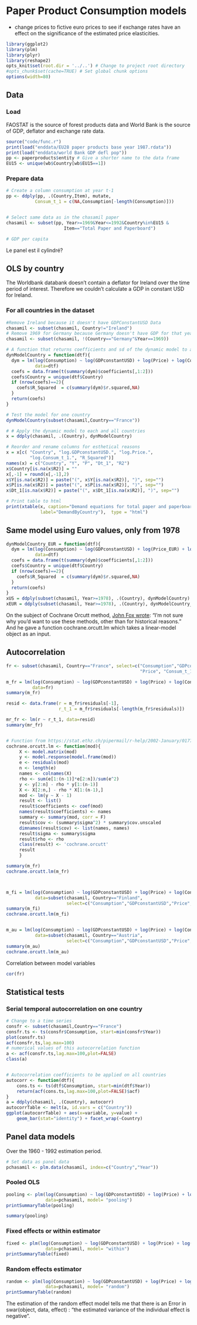 Paper Product Consumption models
========================================================
* change prices to fictive euro prices to see if exchange rates 
have an effect on the significance of the estimated price elasticities.

```r
library(ggplot2)
library(plm)
library(plyr)
library(reshape2)
opts_knit$set(root.dir = '../..') # Change to project root directory
#opts_chunk$set(cache=TRUE) # Set global chunk options
options(width=80)
```


Data
----
### Load 
FAOSTAT is the source of forest products data and
World Bank is the source of GDP, deflator and exchange rate data.  
```r
source("code/func.r")
print(load("enddata/EU28 paper products base year 1987.rdata"))
print(load("enddata/world Bank GDP defl pop"))
pp <- paperproducts$entity # Give a shorter name to the data frame
EU15 <- unique(wb$Country[wb$EU15==1])
```

### Prepare data
```r
# Create a column consumption at year t-1
pp <- ddply(pp, .(Country,Item), mutate, 
           Consum_t_1 = c(NA,Consumption[-length(Consumption)]))


# Select same data as in the chasamil paper
chasamil <- subset(pp, Year>=1969&Year<=1992&Country%in%EU15 & 
                      Item=="Total Paper and Paperboard")

# GDP per capita

```
Le panel est il cylindré?

OLS by country
--------------
The Worldbank databank doesn't contain a deflator for Ireland over the time period of interest. Therefore we couldn't calculate a GDP in constant USD for Ireland.


### For all countries in the dataset
```r
#Remove Ireland because it doesn't have GDPConstantUSD Data
chasamil <- subset(chasamil, Country!="Ireland")
# Remove 1969 for Germany because Germany doesn't have GDP for that year
chasamil <- subset(chasamil, !(Country=="Germany"&Year==1969))

# A function that returns coefficients and sd of the dynamic model to a country 
dynModelCountry = function(dtf){
  dym = lm(log(Consumption) ~ log(GDPconstantUSD) + log(Price) + log(Consum_t_1),
           data=dtf)
  coefs = data.frame(t(summary(dym)$coefficients[,1:2]))
  coefs$Country = unique(dtf$Country)
  if (nrow(coefs)==2){
    coefs$R_Squared  = c(summary(dym)$r.squared,NA)
  }
  return(coefs)
}

# Test the model for one country
dynModelCountry(subset(chasamil,Country=="France"))
```

```r
# # Apply the dynamic model to each and all countries
x = ddply(chasamil, .(Country), dynModelCountry)

# Reorder and rename columns for esthetical reasons
x = x[c( "Country", "log.GDPconstantUSD.", "log.Price.", 
         "log.Consum_t_1.", "R_Squared")]
names(x) = c("Country", "Y", "P", "Dt_1", "R2")
x$Country[is.na(x$R2)] = ""
x[,-1] = round(x[,-1],2)
x$Y[is.na(x$R2)] = paste("(", x$Y[is.na(x$R2)], ")", sep="")
x$P[is.na(x$R2)] = paste("(", x$P[is.na(x$R2)], ")", sep="")
x$Dt_1[is.na(x$R2)] = paste("(", x$Dt_1[is.na(x$R2)], ")", sep="")

# Print table to html
print(xtable(x, caption="Demand equations for total paper and paperboard by country", 
             label="DemandByCountry"),  type = "html")

```


Same model using Euro values, only from 1978
--------------------------------------------
```r
dynModelCountry_EUR = function(dtf){
  dym = lm(log(Consumption) ~ log(GDPconstantUSD) + log(Price_EUR) + log(Consum_t_1),
           data=dtf)
  coefs = data.frame(t(summary(dym)$coefficients[,1:2]))
  coefs$Country = unique(dtf$Country)
  if (nrow(coefs)==2){
    coefs$R_Squared  = c(summary(dym)$r.squared,NA)
  }
  return(coefs)
}
xUS = ddply(subset(chasamil, Year>=1978), .(Country), dynModelCountry)
xEUR = ddply(subset(chasamil, Year>=1978), .(Country), dynModelCountry_EUR)
```

On the subject of Cochrane Orcutt method, [John Fox wrote](https://stat.ethz.ch/pipermail/r-help/2002-January/017774.html): "I'm not sure why you'd want to use these methods, other than for 
historical reasons." And he gave a function cochrane.orcutt.lm which takes a linear-model object as an input.


Autocorrelation
---------------
```r
fr <- subset(chasamil, Country=="France", select=c("Consumption","GDPconstantUSD",
                                                   "Price", "Consum_t_1"))

m_fr = lm(log(Consumption) ~ log(GDPconstantUSD) + log(Price) + log(Consum_t_1),
          data=fr)
summary(m_fr)

resid <- data.frame(r = m_fr$residuals[-1],
                    r_t_1 = m_fr$residuals[-length(m_fr$residuals)])

mr_fr <- lm(r ~ r_t_1, data=resid)
summary(mr_fr)


# Function from https://stat.ethz.ch/pipermail/r-help/2002-January/017774.html
cochrane.orcutt.lm <- function(mod){
     X <- model.matrix(mod)
     y <- model.response(model.frame(mod))
     e <- residuals(mod)
     n <- length(e)
     names <- colnames(X)
     rho <- sum(e[1:(n-1)]*e[2:n])/sum(e^2)
     y <- y[2:n] - rho * y[1:(n-1)]
     X <- X[2:n,] - rho * X[1:(n-1),]
     mod <- lm(y ~ X - 1)
     result <- list()
     result$coefficients <- coef(mod)
     names(result$coefficients) <- names
     summary <- summary(mod, corr = F)
     result$cov <- (summary$sigma^2) * summary$cov.unscaled
     dimnames(result$cov) <- list(names, names)
     result$sigma <- summary$sigma
     result$rho <- rho
     class(result) <- 'cochrane.orcutt'
     result
     }

summary(m_fr)
cochrane.orcutt.lm(m_fr)



m_fi = lm(log(Consumption) ~ log(GDPconstantUSD) + log(Price) + log(Consum_t_1),
           data=subset(chasamil, Country=="Finland", 
                       select=c("Consumption","GDPconstantUSD","Price", "Consum_t_1")))
summary(m_fi)
cochrane.orcutt.lm(m_fi)


m_au = lm(log(Consumption) ~ log(GDPconstantUSD) + log(Price) + log(Consum_t_1),
           data=subset(chasamil, Country=="Austria", 
                       select=c("Consumption","GDPconstantUSD","Price", "Consum_t_1")))
summary(m_au)
cochrane.orcutt.lm(m_au)
```


Correlation between model variables
```r
cor(fr)
```



Statistical tests
-----------------

### Serial temporal autocorrelation on one country
```r
# Change to a time series
consfr <- subset(chasamil,Country=="France")
consfr.ts <- ts(consfr$Consumption, start=min(consfr$Year))
plot(consfr.ts)
acf(consfr.ts,lag.max=100)
# numerical values of this autocorrelation function
a <- acf(consfr.ts,lag.max=100,plot=FALSE)
class(a)


# Autocorrelation coefficients to be applied on all countries
autocorr <- function(dtf){
    cons.ts <- ts(dtf$Consumption, start=min(dtf$Year))
    return(acf(cons.ts,lag.max=100,plot=FALSE)$acf)
}
a = ddply(chasamil, .(Country), autocorr)
autocorrTable <- melt(a, id.vars = c("Country"))
ggplot(autocorrTable) + aes(x=variable, y=value) +
    geom_bar(stat="identity") + facet_wrap(~Country)
```



Panel data models
-----------------
Over the 1960 - 1992 estimation period.
```r
# Set data as panel data
pchasamil <- plm.data(chasamil, index=c("Country","Year"))
```

### Pooled OLS
```r
pooling <- plm(log(Consumption) ~ log(GDPconstantUSD) + log(Price) + log(Consum_t_1), 
               data=pchasamil, model= "pooling")
printSummaryTable(pooling)
```
```r
summary(pooling)
```

### Fixed effects or within estimator
```r
fixed <- plm(log(Consumption) ~ log(GDPconstantUSD) + log(Price) + log(Consum_t_1), 
               data=pchasamil, model= "within")
printSummaryTable(fixed)
```

### Random effects estimator
```r
random <- plm(log(Consumption) ~ log(GDPconstantUSD) + log(Price) + log(Consum_t_1), 
               data=pchasamil, model= "random")
printSummaryTable(random)
```
The estimation of the random effect model tells me that there is an Error in swar(object, data, effect) : "the estimated variance of the individual effect is negative".

